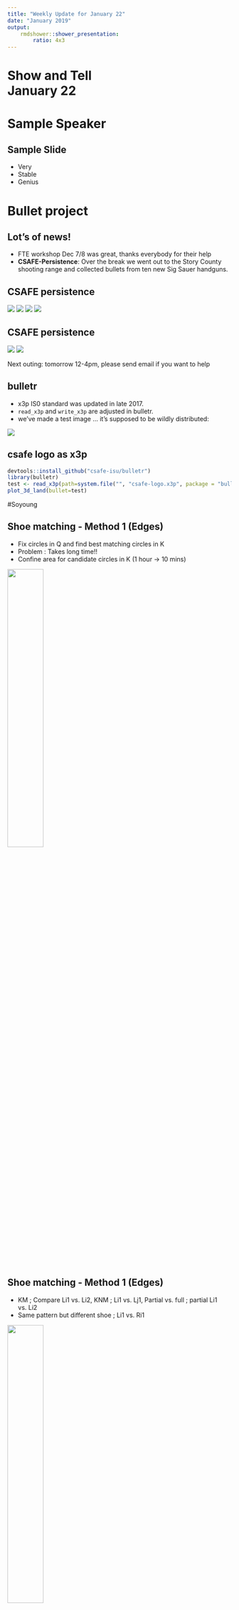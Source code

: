 ```yaml
---
title: "Weekly Update for January 22"
date: "January 2019"
output: 
    rmdshower::shower_presentation:
        ratio: 4x3
---
```


# Show and Tell <br> January 22

# Sample Speaker

## Sample Slide

- Very 
- Stable
- Genius

# Bullet project

## Lot's of news!

- FTE workshop Dec 7/8 was great, thanks everybody for their help
- **CSAFE-Persistence**: Over the break we went out to the Story County shooting range and collected bullets from ten new Sig Sauer handguns.

## CSAFE persistence

![](images/HH_alicia.png)
![](images/HH_no1.png)
![](images/HH_bullet.png)
![](images/HH_collection.png)

## CSAFE persistence

![](images/HH_cleaning.png)
![](images/HH_tube.png)

Next outing: tomorrow 12-4pm, please send email if you want to help

## bulletr

- x3p IS0 standard was updated in late 2017. 
- `read_x3p` and `write_x3p` are adjusted in bulletr.
- we've made a test image ... it's supposed to be wildly distributed:

![](images/csafe-x3p.png)

## csafe logo as x3p

```r
devtools::install_github("csafe-isu/bulletr")
library(bulletr)
test <- read_x3p(path=system.file("", "csafe-logo.x3p", package = "bulletr"))
plot_3d_land(bullet=test)
```



#Soyoung

## Shoe matching - Method 1 (Edges)
- Fix circles in Q and find best matching circles in K
- Problem : Takes long time!! 
- Confine area for candidate circles in K (1 hour -> 10 mins)

<img src="images/edge_confine.png" width="40%">

## Shoe matching - Method 1 (Edges)
- KM ; Compare Li1 vs. Li2, KNM ; Li1 vs. Lj1, Partial vs. full ; partial Li1 vs. Li2
- Same pattern but different shoe ; Li1 vs. Ri1

<img src="images/comp_L_R.png" width="40%">


## Shoe matching - Method 2 (Corners & Edges)
- Fast alignment using 500 of strong corners
- After the alignment, fix circles in Q and find corresponding area in K to find best matching circles
- KM, KNM, same pattern diff shoe (L vs. R)
- Most challenging : partial vs. full comparison

## Shoe matching - Method 2 (Corners & Edges)
<img src="images/not_aligned_partial.png" width="40%">

## Shoe matching - Method 2 (Corners & Edges)
<img src="images/aligned_partial.png" width="40%">

